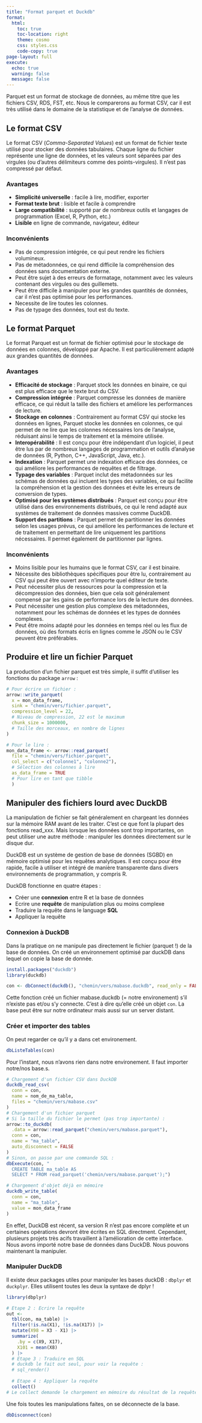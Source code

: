 ```yaml
---
title: "Format parquet et Duckdb"
format:
  html:
    toc: true
    toc-location: right
    theme: cosmo
    css: styles.css
    code-copy: true
page-layout: full
execute:
  echo: true
  warning: false
  message: false
---
```


Parquet est un format de stockage de données, au même titre que les fichiers CSV, RDS, FST, etc. Nous le comparerons au format CSV, car il est très utilisé dans le domaine de la statistique et de l'analyse de données.

## Le format CSV 

Le format CSV (*Comma-Separated Values*) est un format de fichier texte utilisé pour stocker des données tabulaires. Chaque ligne du fichier représente une ligne de données, et les valeurs sont séparées par des virgules (ou d'autres délimiteurs comme des points-virgules). Il n'est pas compressé par défaut.

### Avantages

- **Simplicité universelle** : facile à lire, modifier, exporter
- **Format texte brut** : lisible et facile à comprendre
- **Large compatibilité** : supporté par de nombreux outils et langages de programmation (Excel, R, Python, etc.)
- **Lisible** en ligne de commande, navigateur, éditeur

### Inconvénients

- Pas de compression intégrée, ce qui peut rendre les fichiers volumineux.
- Pas de métadonnées, ce qui rend difficile la compréhension des données sans documentation externe.
- Peut être sujet à des erreurs de formatage, notamment avec les valeurs contenant des virgules ou des guillemets.
- Peut être difficile à manipuler pour les grandes quantités de données, car il n'est pas optimisé pour les performances.
- Necessite de lire toutes les colonnes.
- Pas de typage des données, tout est du texte.

## Le format Parquet

Le format Parquet est un format de fichier optimisé pour le stockage de données en colonnes, développé par Apache. Il est particulièrement adapté aux grandes quantités de données.

### Avantages

- **Efficacité de stockage** : Parquet stock les données en binaire, ce qui est plus efficace que le texte brut du CSV.
- **Compression intégrée** : Parquet compresse les données de manière efficace, ce qui réduit la taille des fichiers et améliore les performances de lecture.
- **Stockage en colonnes** : Contrairement au format CSV qui stocke les données en lignes, Parquet stocke les données en colonnes, ce qui permet de ne lire que les colonnes nécessaires lors de l'analyse, réduisant ainsi le temps de traitement et la mémoire utilisée.
- **Interopérabilité** : Il est conçu pour être indépendant d’un logiciel, il peut être lus par de nombreux langages de programmation et outils d'analyse de données (R, Python, C++, JavaScript, Java, etc.).
- **Indexation** : Parquet permet une indexation efficace des données, ce qui améliore les performances de requêtes et de filtrage.
- **Typage des variables** : Parquet inclut des métadonnées sur les schémas de données qui incluent les types des variables, ce qui facilite la compréhension et la gestion des données et évite les erreurs de conversion de types.
- **Optimisé pour les systèmes distribués** : Parquet est conçu pour être utilisé dans des environnements distribués, ce qui le rend adapté aux systèmes de traitement de données massives comme DuckDB.
- **Support des partitions** : Parquet permet de partitionner les données selon les usages prévus, ce qui améliore les performances de lecture et de traitement en permettant de lire uniquement les partitions nécessaires. Il permet également de partitionner par lignes.

### Inconvénients

- Moins lisible pour les humains que le format CSV, car il est binaire.
- Nécessite des bibliothèques spécifiques pour être lu, contrairement au CSV qui peut être ouvert avec n'importe quel éditeur de texte.
- Peut nécessiter plus de ressources pour la compression et la décompression des données, bien que cela soit généralement compensé par les gains de performance lors de la lecture des données.
- Peut nécessiter une gestion plus complexe des métadonnées, notamment pour les schémas de données et les types de données complexes.
- Peut être moins adapté pour les données en temps réel ou les flux de données, où des formats écris en lignes comme le JSON ou le CSV peuvent être préférables.


## Produire et lire un fichier Parquet

La production d'un fichier parquet est très simple, il suffit d'utiliser les fonctions du package `arrow` :
```r
# Pour écrire un fichier :
arrow::write_parquet(
  x = mon_data_frame,
  sink = "chemin/vers/fichier.parquet",
  compression_level = 22,
  # Niveau de compression, 22 est le maximum
  chunk_size = 1000000, 
  # Taille des morceaux, en nombre de lignes
)

# Pour le lire : 
mon_data_frame <- arrow::read_parquet(
  file = "chemin/vers/fichier.parquet",
  col_select = c("colonne1", "colonne2"),
  # Sélection des colonnes à lire
  as_data_frame = TRUE
  # Pour lire en tant que tibble
  )
```

## Manipuler des fichiers lourd avec DuckDB

La manipulation de fichier se fait généralement en chargeant les données sur la mémoire RAM avant de les traiter. C'est ce que font la plupart des fonctions read_xxx. Mais lorsque les données sont trop importantes, on peut utiliser une autre méthode : manipuler les données directement sur le disque dur.

DuckDB est un système de gestion de base de données (SGBD) en mémoire optimisé pour les requêtes analytiques. Il est conçu pour être rapide, facile à utiliser et intégré de manière transparente dans divers environnements de programmation, y compris R. 

DuckDB fonctionne en quatre étapes : 

- Créer une **connexion** entre R et la base de données
- Ecrire une **requête** de manipulation plus ou moins complexe
- Traduire la requête dans le language **SQL**
- Appliquer la requête

### Connexion à DuckDB

Dans la pratique on ne manipule pas directement le fichier (parquet !) de la base de données. On créé un environnement optimisé par duckDB dans lequel on copie la base de donnée.

``` r
install.packages("duckdb")
library(duckdb)

con <- dbConnect(duckdb(), "chemin/vers/mabase.duckdb", read_only = FALSE)
```

Cette fonction créé un fichier mabase.duckdb (= notre environement) s'il n'existe pas et/ou s'y connecte. C'est à dire qu'elle créé un objet `con`. La base peut être sur notre ordinateur mais aussi sur un server distant. 

### Créer et importer des tables

On peut regarder ce qu'il y a dans cet environement.

``` r
dbListeTables(con)
```

Pour l'instant, nous n'avons rien dans notre environement. Il faut importer notre/nos base.s. 

``` r
# Chargement d'un fichier CSV dans DuckDB
duckdb_read_csv(
  conn = con, 
  name = nom_de_ma_table,
  files = "chemin/vers/mabase.csv"
)
# Chargement d'un fichier parquet
# Si la taille du fichier le permet (pas trop importante) :
arrow::to_duckdb(
  .data = arrow::read_parquet("chemin/vers/mabase.parquet"),
  conn = con,
  name = "ma_table",
  auto_disconnect = FALSE
)
# Sinon, on passe par une commande SQL :
dbExecute(con, "
  CREATE TABLE ma_table AS 
  SELECT * FROM read_parquet('chemin/vers/mabase.parquet');")

# Chargement d'objet déjà en mémoire
duckdb_write_table(
  conn = con, 
  name = "ma_table", 
  value = mon_data_frame
)
```

En effet, DuckDB est récent, sa version R n'est pas encore complète et un certaines opérations devront être écrites en SQL directment. Cependant, plusieurs projets très acifs travaillent à l'amélioration de cette interface.
Nous avons importé notre base de données dans DuckDB. Nous pouvons maintenant la manipuler.

### Manipuler DuckDB

Il existe deux packages utiles pour manipuler les bases duckDB : `dbplyr` et `duckplyr`. Elles utilisent toutes les deux la syntaxe de dplyr !

```r
library(dbplyr)

# Etape 2 : Ecrire la requête
out <-
  tbl(con, ma_table) |> 
  filter(!is.na(X1), !is.na(X17)) |>
  mutate(X98 = X3 - X1) |>
  summarize(
    .by = c(X9, X17),
    X101 = mean(X8)
  ) |> 
  # Etape 3 : Traduire en SQL
  # duckdb le fait out seul, pour voir la requête :
  # sql_render()
  
  # Etape 4 : Appliquer la requête
  collect()
# Le collect demande le chargement en mémoire du résultat de la requête
```

Une fois toutes les manipulations faites, on se déconnecte de la base. 

``` r
dbDisconnect(con)
```
